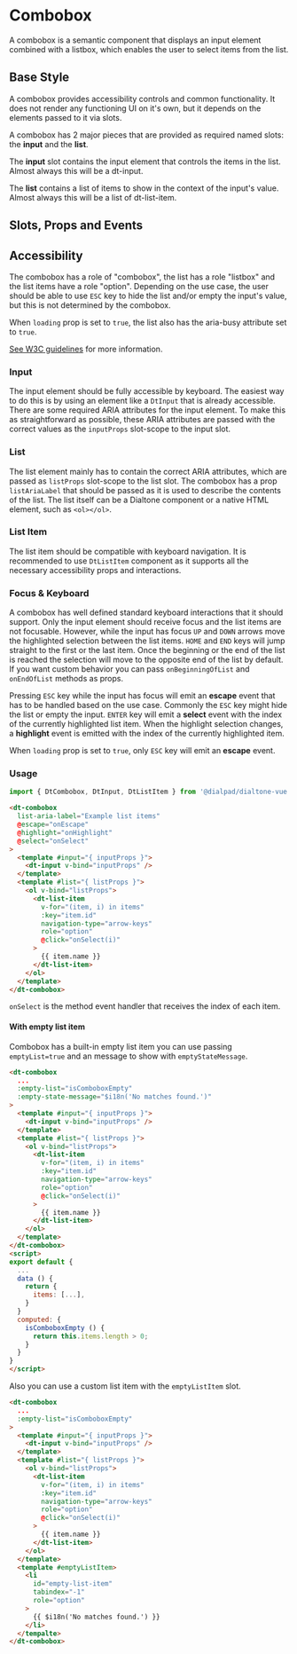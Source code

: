 
# Combobox

<Subtitle>
  A combobox is a semantic component that displays an input element combined with a listbox,
  which enables the user to select items from the list.
</Subtitle>

## Base Style

A combobox provides accessibility controls and common functionality. It does not render any
functioning UI on it's own, but it depends on the elements passed to it via slots.

A combobox has 2 major pieces that are provided as required named slots: the **input** and the **list**.

The **input** slot contains the input element that controls the items in the list. Almost always this will be a dt-input.

The **list** contains a list of items to show in the context of the input's value. Almost always this will be a list of dt-list-item.

<Canvas>
  <Story id="components-combobox--default" />
</Canvas>

## Slots, Props and Events

<ArgsTable story={PRIMARY_STORY} />

## Accessibility

The combobox has a role of "combobox", the list has a role "listbox" and the list items have a role "option".
Depending on the use case, the user should be able to use `ESC` key to hide the list and/or empty the
input's value, but this is not determined by the combobox.

When `loading` prop is set to `true`, the list also has the aria-busy attribute set to `true`.

[See W3C guidelines](https://www.w3.org/TR/wai-aria-practices/examples/combobox/aria1.1pattern/listbox-combo.html)
for more information.

### Input

The input element should be fully accessible by keyboard. The easiest way to do this is by using an element like
a `DtInput` that is already accessible. There are some required ARIA attributes for the input element.
To make this as straightforward as possible, these ARIA attributes are passed with the correct values
as the `inputProps` slot-scope to the input slot.

### List

The list element mainly has to contain the correct ARIA attributes, which are passed as `listProps`
slot-scope to the list slot. The combobox has a prop `listAriaLabel` that should be passed as it is
used to describe the contents of the list. The list itself can be a Dialtone component or a native
HTML element, such as `<ol></ol>`.

### List Item

The list item should be compatible with keyboard navigation. It is recommended
to use `DtListItem` component as it supports all the necessary accessibility props and interactions.

### Focus & Keyboard

A combobox has well defined standard keyboard interactions that it should support. Only the input
element should receive focus and the list items are not focusable. However, while the input has focus
`UP` and `DOWN` arrows move the highlighted selection between the list items. `HOME` and
`END` keys will jump straight to the first or the last item. Once the beginning or the end of the
list is reached the selection will move to the opposite end of the list by default. If you want custom
behavior you can pass `onBeginningOfList` and `onEndOfList` methods as props.

Pressing `ESC` key while the input has focus will emit an **escape** event that has to be handled
based on the use case. Commonly the `ESC` key might hide the list or empty the input. `ENTER` key will
emit a **select** event with the index of the currently highlighted list item. When the highlight
selection changes, a **highlight** event is emitted with the index of the currently highlighted item.

When `loading` prop is set to `true`, only `ESC` key will emit an **escape** event.

### Usage

```js
import { DtCombobox, DtInput, DtListItem } from '@dialpad/dialtone-vue';
```

```html
<dt-combobox
  list-aria-label="Example list items"
  @escape="onEscape"
  @highlight="onHighlight"
  @select="onSelect"
>
  <template #input="{ inputProps }">
    <dt-input v-bind="inputProps" />
  </template>
  <template #list="{ listProps }">
    <ol v-bind="listProps">
      <dt-list-item
        v-for="(item, i) in items"
        :key="item.id"
        navigation-type="arrow-keys"
        role="option"
        @click="onSelect(i)"
      >
        {{ item.name }}
      </dt-list-item>
    </ol>
  </template>
</dt-combobox>
```

`onSelect` is the method event handler that receives the index of each item.

#### With empty list item

Combobox has a built-in empty list item you can use passing `emptyList=true` and an message to show with
`emptyStateMessage`.

```html
<dt-combobox
  ...
  :empty-list="isComboboxEmpty"
  :empty-state-message="$i18n('No matches found.')"
>
  <template #input="{ inputProps }">
    <dt-input v-bind="inputProps" />
  </template>
  <template #list="{ listProps }">
    <ol v-bind="listProps">
      <dt-list-item
        v-for="(item, i) in items"
        :key="item.id"
        navigation-type="arrow-keys"
        role="option"
        @click="onSelect(i)"
      >
        {{ item.name }}
      </dt-list-item>
    </ol>
  </template>
</dt-combobox>
<script>
export default {
  ...
  data () {
    return {
      items: [...],
    }
  }
  computed: {
    isComboboxEmpty () {
      return this.items.length > 0;
    }
  }
}
</script>
```

Also you can use a custom list item with the `emptyListItem` slot.

```html
<dt-combobox
  ...
  :empty-list="isComboboxEmpty"
>
  <template #input="{ inputProps }">
    <dt-input v-bind="inputProps" />
  </template>
  <template #list="{ listProps }">
    <ol v-bind="listProps">
      <dt-list-item
        v-for="(item, i) in items"
        :key="item.id"
        navigation-type="arrow-keys"
        role="option"
        @click="onSelect(i)"
      >
        {{ item.name }}
      </dt-list-item>
    </ol>
  </template>
  <template #emptyListItem>
    <li
      id="empty-list-item"
      tabindex="-1"
      role="option"
    >
      {{ $i18n('No matches found.') }}
    </li>
  </tempalte>
</dt-combobox>
```
